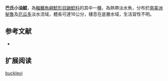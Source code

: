 {{Speciesbox
| name = 巴氏小油鯰
| image = 
| image_width = 250px
| status = NE
| status_system = IUCN3.1
| genus = Pimelodella
| species = buckleyi
| authority = [[Boulenger|Boulenger]], 1887
| synonyms = *''Pimelodus buckleyi'',Boulenger, 1887
*''Pimelodella copei'',Fowler, 1915
}}

'''巴氏小油鯰'''，為[[輻鰭魚綱|輻鰭魚綱]][[鯰形目|鯰形目]][[鼬鯰科|鼬鯰科]]的其中一[[種|種]]，為熱帶淡水魚，分布於[[南美洲|南美洲]][[秘魯|秘魯]]及[[厄瓜多|厄瓜多]]淡水流域，體長可達16公分，棲息在底層水域，生活習性不明。

==参考文献==
*{{FishBase_species|genus=Pimelodella|species=buckleyi |year=2015|month=6}}

== 扩展阅读 ==
{{refbegin}}
{{wikispecies-inline|Pimelodella buckleyi |巴氏小油鯰}}
{{refend}}
{{Taxonbar|from=Q5535324}}

[[Category:小油鯰屬|buckleyi]]